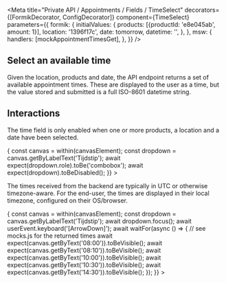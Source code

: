 



<Meta
  title="Private API / Appointments / Fields / TimeSelect"
  decorators={[FormikDecorator, ConfigDecorator]}
  component={TimeSelect}
  parameters={{
    formik: {
      initialValues: {
        products: [{productId: 'e8e045ab', amount: 1}],
        location: '1396f17c',
        date: tomorrow,
        datetime: '',
      },
    },
    msw: {
      handlers: [mockAppointmentTimesGet],
    },
  }}
/>

## Select an available time

Given the location, products and date, the API endpoint returns a set of available appointment
times. These are displayed to the user as a time, but the value stored and submitted is a full
ISO-8601 datetime string.

<Canvas>
  <Story name="Default" height="280px">
    <TimeSelect />
  </Story>
</Canvas>

## Interactions

The time field is only enabled when one or more products, a location and a date have been selected.

<Canvas>
  <Story
    name="No date selected -> disabled"
    parameters={{
      formik: {
        initialValues: {
          products: [{productId: 'e8e045ab', amount: 1}],
          location: '1396f17c',
          date: '',
          datetime: '',
        },
      },
    }}
    play={async ({canvasElement}) => {
      const canvas = within(canvasElement);
      const dropdown = canvas.getByLabelText('Tijdstip');
      await expect(dropdown.role).toBe('combobox');
      await expect(dropdown).toBeDisabled();
    }}
  >
    <TimeSelect />
  </Story>
</Canvas>

The times received from the backend are typically in UTC or otherwise timezone-aware. For the
end-user, the times are displayed in their local timezone, configured on their OS/browser.

<Canvas>
  <Story
    name="Times are localized"
    height="280px"
    parameters={{
      chromatic: {disableSnapshot: true},
    }}
    play={async ({canvasElement}) => {
      const canvas = within(canvasElement);
      const dropdown = canvas.getByLabelText('Tijdstip');
      await dropdown.focus();
      await userEvent.keyboard('[ArrowDown]');
      await waitFor(async () => {
        // see mocks.js for the returned times
        await expect(canvas.getByText('08:00')).toBeVisible();
        await expect(canvas.getByText('08:10')).toBeVisible();
        await expect(canvas.getByText('10:00')).toBeVisible();
        await expect(canvas.getByText('10:30')).toBeVisible();
        await expect(canvas.getByText('14:30')).toBeVisible();
      });
    }}
  >
    <TimeSelect />
  </Story>
</Canvas>
